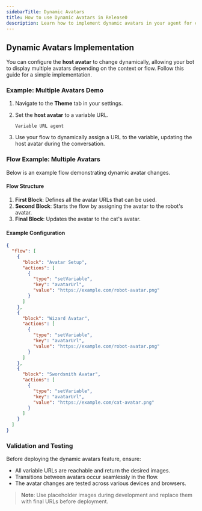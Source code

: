 ```yaml
---
sidebarTitle: Dynamic Avatars
title: How to use Dynamic Avatars in Release0
description: Learn how to implement dynamic avatars in your agent for context-based visual changes using Release0. This guide provides a step-by-step approach to set up multiple avatars that can change during the conversation flow.
---
```


## Dynamic Avatars Implementation

You can configure the **host avatar** to change dynamically, allowing your bot to display multiple avatars depending on the context or flow. Follow this guide for a simple implementation.

### Example: Multiple Avatars Demo

1. Navigate to the **Theme** tab in your settings.
2. Set the **host avatar** to a variable URL.

   ```plaintext
   Variable URL agent
   ```

3. Use your flow to dynamically assign a URL to the variable, updating the host avatar during the conversation.

### Flow Example: Multiple Avatars

Below is an example flow demonstrating dynamic avatar changes.

#### Flow Structure

1. **First Block**: Defines all the avatar URLs that can be used.
2. **Second Block**: Starts the flow by assigning the avatar to the robot's avatar.
3. **Final Block**: Updates the avatar to the cat's avatar.

#### Example Configuration

```json
{
  "flow": [
    {
      "block": "Avatar Setup",
      "actions": [
        {
          "type": "setVariable",
          "key": "avatarUrl",
          "value": "https://example.com/robot-avatar.png"
        }
      ]
    },
    {
      "block": "Wizard Avatar",
      "actions": [
        {
          "type": "setVariable",
          "key": "avatarUrl",
          "value": "https://example.com/robot-avatar.png"
        }
      ]
    },
    {
      "block": "Swordsmith Avatar",
      "actions": [
        {
          "type": "setVariable",
          "key": "avatarUrl",
          "value": "https://example.com/cat-avatar.png"
        }
      ]
    }
  ]
}
```

### Validation and Testing

Before deploying the dynamic avatars feature, ensure:

- All variable URLs are reachable and return the desired images.
- Transitions between avatars occur seamlessly in the flow.
- The avatar changes are tested across various devices and browsers.

> **Note**: Use placeholder images during development and replace them with final URLs before deployment.